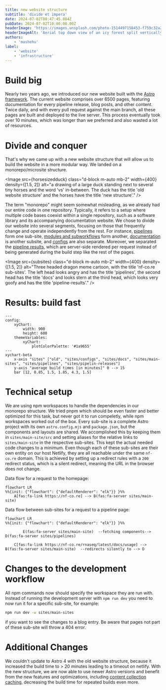 ```yaml
---
title: new website structure
subtitle: 'divide et impera'
date: 2024-07-02T08:47:45.884Z
pubDate: 2024-07-02T10:00:00.00Z
headerImage: 'https://images.unsplash.com/photo-1514497158453-f759c32a27fe'
headerImageAlt: 'Aerial top down view of an icy forest split vertically by a river or street in the middle with the left side appearing more gray compared to the whiter right side.'
authors:
    - 'mashehu'
label:
    - 'website'
    - 'infrastructure'
---
```



# Build big

Nearly two years ago, we introduced our new website built with the [Astro framework](https://astro.build/). The current website comprises over 6500 pages, featuring documentation for every pipeline release, blog posts, and other content. Twice daily, and with every pull request against the main branch, all these pages are built and deployed to the live server. This process eventually took over 10 minutes, which was longer than we preferred and also wasted a lot of resources.

# Divide and conquer

That's why we came up with a new website structure that will allow us to build the website in a more
modular way. We landed on a monorepo/microsite structure.

<Image
    src={horsesizedduck}
    class="d-block m-auto mb-2"
    width={400}
    density={[1.5, 2]}
    alt="a drawing of a large duck standing next to several tiny horses and the word 'vs' in-between. 
    The duck has the title 'old website structure' and the horses have the title 'new structure'."
/>

The term "monorepo" might seem somewhat misleading, as we already had our entire code in one repository. Typically, it refers to a setup where multiple code bases coexist within a single repository, such as a software library and its accompanying documentation website. We chose to divide our website into several segments, focusing on those that frequently change and operate independently from the rest. For instance, [pipelines](https://github.com/nf-core/website/tree/main/sites/pipelines) form one sub-site, [modules and subworkflows](https://github.com/nf-core/website/tree/main/sites/modules-subworkflows) form another, [documentation](https://github.com/nf-core/website/tree/main/sites/docs) is another subsite, and [configs](https://github.com/nf-core/website/tree/main/sites/configs) are also separate. Moreover, we separated the [pipeline results](https://github.com/nf-core/website/tree/main/sites/pipeline-results), which are server-side rendered per request instead of being generated during the build step like the rest of the pages.

<Image
    src={subsites}
    class="d-block m-auto mb-2"
    width={400}
    density={[1.5, 2]}
    alt="Three headed dragon meme cartoon, with the title 'nf-co.re sub-sites'. The left head looks angry and has the title 'pipelines', the second head has the title 'docs' and looks stern at the third head, which looks very goofy and has the title 'pipeline-results'."
/>

# Results: build fast

```mermaid
---
config:
    xyChart:
        width: 900
        height: 600
    themeVariables:
        xyChart:
            plotColorPalette: '#1a9655'
---
xychart-beta
    x-axis "sites" ["old", "sites/configs", "sites/docs", "sites/main-sites", "sites/pipelines", "sites/pipelin-releases"]
    y-axis "average build times [in minutes]" 0 --> 15
    bar [12, 0.85, 1.5, 1.85, 4.3, 1.5]
```

# Technical setup

We are using npm workspaces to handle the dependencies in our monorepo structure.
We tried pnpm which should be even faster and better optimized for this task, but never got it to run
compeletly, while npm workspaces worked out of the box.
Every sub-site is a complete Astro project with its own `astro.config.mjs` and `package.json`,
but the components and layouts are shared.
We accomplished this by keeping them in `sites/main-site/src` and setting aliases for the relative links
to `sites/main-site` in the respective sub-sites. This kept the actual needed code changes to a minimum.
Even though each of these sub-sites are their own entity on our host Netlify, they are all reachable under
the same `nf-co.re` domain. This is achieved by setting up a redirect rules with a `200` redirect status,
which is a silent redirect, meaning the URL in the browser does not change.

Data flow for a request to the homepage:

```mermaid
flowchart LR
%%{init: {"flowchart": {"defaultRenderer": "elk"}} }%%
    A[fas:fa-link https://nf-co.re] --> B(fas:fa-server sites/main-site)
```

Data flow between sub-sites for a request to a pipeline page:

```mermaid
flowchart LR
%%{init: {"flowchart": {"defaultRenderer": "elk"}} }%%

        E(fas:fa-server sites/main-site)  --fetching components--> D(fas:fa-server sites/pipelines)

    C[fas:fa-link https://nf-co.re/rnaseq/latest/docs/usage] --> B(fas:fa-server sites/main-site)  --redirects silently to --> D
```

# Changes to the development workflow

All npm commands now should specify the workspace they are run with.
Instead of running the development server with `npm run dev` you need to now run it for a specific sub-site, for example:

```bash
npm run dev -w sites/main-sites
```

if you want to see the changes to a blog entry. Be aware that pages not part of these sub-site will throw a 404 error.

# Additional Changes

We couldn't update to Astro 4 with the old website structure, because it increased the build time to > 20 minutes leading to a timeout on netlify. With the new structure, we are now able to use newer Astro versions and benefit from the new features and optimizations, including [content collection caching](https://astro.build/blog/astro-350/#content-collections-build-cache-experimental), decreasing the build time for repeated builds even more.
